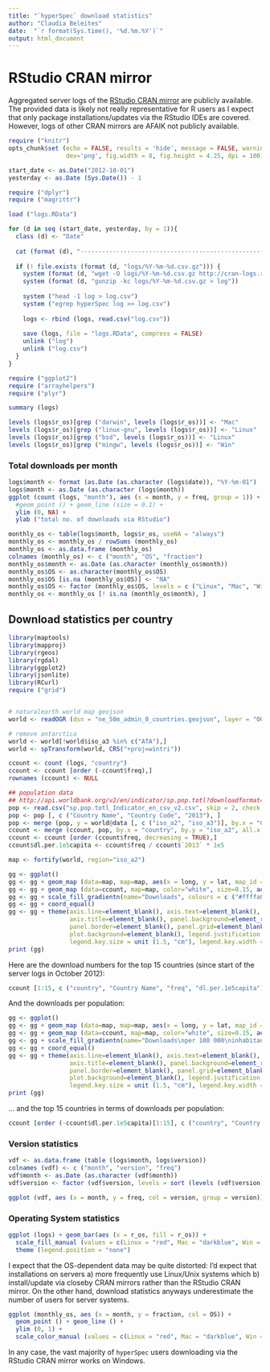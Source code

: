```yaml
---
title: "`hyperSpec` download statistics"
author: "Claudia Beleites"
date:  "`r format(Sys.time(), '%d.%m.%Y')`"
output: html_document
---
```

# RStudio CRAN mirror

Aggregated server logs of the [RStudio CRAN mirror](http://cran-logs.rstudio.com) are publicly available. The provided data is likely not really representative for R users as I expect that only package installations/updates via the RStudio IDEs are covered. However, logs of other CRAN mirrors are AFAIK not publicly available.

```r
require ("knitr")
opts_chunk$set (echo = FALSE, results = 'hide', message = FALSE, warning = FALSE,
                dev='png', fig.width = 8, fig.height = 4.25, dpi = 100)
```
```r
start_date <- as.Date("2012-10-01")
yesterday <- as.Date (Sys.Date()) - 1
```
```r
require ("dplyr")
require ("magrittr")

load ("logs.RData")
```
```r
for (d in seq (start_date, yesterday, by = 1)){
  class (d) <- "Date"
  
  cat (format (d), "-------------------------------------------------------------------------------\n")
    
  if (! file.exists (format (d, "logs/%Y-%m-%d.csv.gz"))) {
    system (format (d, "wget -O logs/%Y-%m-%d.csv.gz http://cran-logs.rstudio.com/%Y/%Y-%m-%d.csv.gz"))
    system (format (d, "gunzip -kc logs/%Y-%m-%d.csv.gz > log"))
            
    system ("head -1 log > log.csv")
    system ("egrep hyperSpec log >> log.csv")
    
    logs <- rbind (logs, read.csv("log.csv"))
    
    save (logs, file = "logs.RData", compress = FALSE)
    unlink ("log")
    unlink ("log.csv")
  }
}

```

```r
require ("ggplot2")
require ("arrayhelpers")
require ("plyr")

summary (logs)

levels (logs$r_os)[grep ("darwin", levels (logs$r_os))] <- "Mac"
levels (logs$r_os)[grep ("linux-gnu", levels (logs$r_os))] <- "Linux"
levels (logs$r_os)[grep ("bsd", levels (logs$r_os))] <- "Linux"
levels (logs$r_os)[grep ("mingw", levels (logs$r_os))] <- "Win"
```

### Total downloads per month

```r
logs$month <- format (as.Date (as.character (logs$date)), "%Y-%m-01")
logs$month <- as.Date (as.character (logs$month))
ggplot (count (logs, "month"), aes (x = month, y = freq, group = 1)) + geom_bar(stat= "identity", width = 31) +
  #geom_point () + geom_line (size = 0.1) +
  ylim (0, NA) +
  ylab ("total no. of downloads via RStudio")
```


```r
monthly_os <- table(logs$month, logs$r_os, useNA = "always")
monthly_os <- monthly_os / rowSums (monthly_os)
monthly_os <- as.data.frame (monthly_os)
colnames (monthly_os) <- c ("month", "OS", "fraction")
monthly_os$month <- as.Date (as.character (monthly_os$month))
monthly_os$OS <- as.character(monthly_os$OS)
monthly_os$OS [is.na (monthly_os$OS)] <- "NA"
monthly_os$OS <- factor (monthly_os$OS, levels = c ("Linux", "Mac", "Win", "NA"))
monthly_os <- monthly_os [! is.na (monthly_os$month), ]
```


## Download statistics per country

```r
library(maptools)
library(mapproj)
library(rgeos)
library(rgdal)
library(ggplot2)
library(jsonlite)
library(RCurl)
require ("grid")


# naturalearth world map geojson
world <- readOGR (dsn = "ne_50m_admin_0_countries.geojson", layer = "OGRGeoJSON")

# remove antarctica
world <- world[!world$iso_a3 %in% c("ATA"),]
world <- spTransform(world, CRS("+proj=wintri"))

ccount <- count (logs, "country")
ccount <- ccount [order (-ccount$freq),]
rownames (ccount) <- NULL

## population data
## http://api.worldbank.org/v2/en/indicator/sp.pop.totl?downloadformat=csv
pop <- read.csv("sp.pop.totl_Indicator_en_csv_v2.csv", skip = 2, check.names = FALSE)
pop <- pop [, c ("Country Name", "Country Code", "2013"), ]
pop <- merge (pop, y = world@data [, c ("iso_a2", "iso_a3")], by.x = "Country Code", by.y = "iso_a3")
ccount <- merge (ccount, pop, by.x = "country", by.y = "iso_a2", all.x = TRUE)
ccount <- ccount [order (ccount$freq, decreasing = TRUE),]
ccount$dl.per.1e5capita <- ccount$freq / ccount$`2013` * 1e5

map <- fortify(world, region="iso_a2")

gg <- ggplot()
gg <- gg + geom_map (data=map, map=map, aes(x = long, y = lat, map_id = id, group = group), fill = "#ffffff", color = NA) 
gg <- gg + geom_map (data=ccount, map=map, color="white", size=0.15, aes (fill = freq, group = country, map_id = country))  
gg <- gg + scale_fill_gradientn(name="Downloads", colours = c ("#ffffa0", "darkgreen", rep ("#004000", 5)))
gg <- gg + coord_equal()
gg <- gg + theme(axis.line=element_blank(), axis.text=element_blank(), axis.ticks=element_blank(), 
                 axis.title=element_blank(), panel.background=element_rect(fill = "#e0e0ff"),
                 panel.border=element_blank(), panel.grid=element_blank(), panel.margin=unit(0, "lines"),
                 plot.background=element_blank(), legend.justification = c(0,0), legend.position = c (0, 0),
                 legend.key.size = unit (1.5, "cm"), legend.key.width = unit (0.5, "cm")) 
print (gg)
```

Here are the download numbers for the top 15 countries (since start of the server logs in October 2012):

```r
ccount [1:15, c ("country", "Country Name", "freq", "dl.per.1e5capita")]
```


And the downloads per population:
```r
gg <- ggplot()
gg <- gg + geom_map (data=map, map=map, aes(x = long, y = lat, map_id = id, group = group), fill = "#ffffff", color = NA) 
gg <- gg + geom_map (data=ccount, map=map, color="white", size=0.15, aes (fill = dl.per.1e5capita, group = country, map_id = country))  
gg <- gg + scale_fill_gradientn(name="Downloads\nper 100 000\ninhabitants", colours = c ("#ffffb0", "blue", "darkblue", "#000040", "#000040", "#000040"))
gg <- gg + coord_equal()
gg <- gg + theme(axis.line=element_blank(), axis.text=element_blank(), axis.ticks=element_blank(), 
                 axis.title=element_blank(), panel.background=element_rect(fill = "#e0e0ff"),
                 panel.border=element_blank(), panel.grid=element_blank(), panel.margin=unit(0, "lines"),
                 plot.background=element_blank(), legend.justification = c(0,0), legend.position = c (0, 0),
                 legend.key.size = unit (1.5, "cm"), legend.key.width = unit (0.5, "cm")) 
print (gg)
```


... and the top 15 countries in terms of downloads per population:
```r
ccount [order (-ccount$dl.per.1e5capita)[1:15], c ("country", "Country Name", "freq", "dl.per.1e5capita")]
```

### Version statistics

```r
vdf <- as.data.frame (table (logs$month, logs$version))
colnames (vdf) <- c ("month", "version", "freq")
vdf$month <- as.Date (as.character (vdf$month))
vdf$version <- factor (vdf$version, levels = sort (levels (vdf$version)))

ggplot (vdf, aes (x = month, y = freq, col = version, group = version)) + geom_point () + geom_line () 
```

### Operating System statistics
```r
ggplot (logs) + geom_bar(aes (x = r_os, fill = r_os)) +
  scale_fill_manual (values = c(Linux = "red", Mac = "darkblue", Win = "darkgreen"), na.value = "#808080") +
  theme (legend.position = "none")
```

I expect that the OS-dependent data may be quite distorted: I'd expect that installations on servers a) more frequently use Linux/Unix systems which b) install/update via closeby CRAN mirrors rather than the RStudio CRAN mirror. On the other hand, download statistics anyways underestimate the number of users for server systems.

```r
ggplot (monthly_os, aes (x = month, y = fraction, col = OS)) + 
  geom_point () + geom_line () +
  ylim (0, 1) +
  scale_color_manual (values = c(Linux = "red", Mac = "darkblue", Win = "darkgreen", `NA` = "#808080"))
```

In any case, the vast majority of `hyperSpec` users downloading via the RStudio CRAN mirror works on Windows.